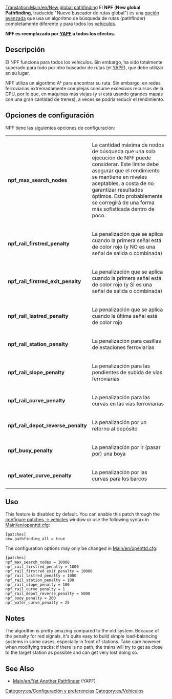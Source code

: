 {{es/Traducción|New global pathfinding|50}}
[[Translation:Main/en/New global pathfinding]]
El '''NPF''' ('''New global Pathfinding''', traducido "Nuevo buscador de rutas global") es una  [[Main/es/Opciones avanzadas|opción avanzada]] que usa un algoritmo de búsqueda de rutas (pathfinder) completamente diferente y para todos los  [[Main/es/Vehículos|vehículos]].

'''NPF es reemplazado por [[Main/es/YAPF|YAPF]] a todos los efectos.'''

== Descripción ==
El NPF funciona para todos los vehículos. Sin embargo, ha sido totalmente superado para todo por otro buscador de rutas (el [[Main/es/YAPF|YAPF]]), que debe utilizar en su lugar.

NPF utiliza un algoritmo A* para encontrar su ruta. Sin embargo, en redes ferroviarias extremadamente complejas consume excesivos recursos de la CPU, por lo que, en máquinas más viejas (y si está usando grandes mapas con una gran cantidad de trenes), a veces se podría reducir el rendimiento.

== Opciones de configuración ==
NPF tiene las siguientes opciones de configuración:

{|
|- valign="top"
|'''npf_max_search_nodes'''||La cantidad máxima de nodos de búsqueda que una sola ejecución de NPF puede considerar. Este límite debe asegurar que el rendimiento se mantiene en niveles aceptables, a costa de no garantizar resultados óptimos. Esto probablemente se corregirá de una forma más sofisticada dentro de poco.
|- valign="top"
|'''npf_rail_firstred_penalty'''||La penalización que se aplica cuando la primera señal está de color rojo (y NO es una señal de salida o combinada)
|- valign="top"
|'''npf_rail_firstred_exit_penalty'''||La penalización que se aplica cuando la primera señal está de color rojo (y SÍ es una señal de salida o combinada)
|- valign="top"
|'''npf_rail_lastred_penalty'''||La penalización que se aplica cuando la última señal está de color rojo
|- valign="top"
|'''npf_rail_station_penalty'''||La penalización para casillas de estaciones ferroviarias 
|- valign="top"
|'''npf_rail_slope_penalty'''||La penalización para las pendientes de subida de vías ferroviarias
|- valign="top"
|'''npf_rail_curve_penalty'''||La penalización para las curvas en las vías ferroviarias
|- valign="top"
|'''npf_rail_depot_reverse_penalty'''||La penalización por un retorno al depósito
|- valign="top"
|'''npf_buoy_penalty'''||La penalización por ir (pasar por) una boya
|- valign="top"
|'''npf_water_curve_penalty'''||La penalización por las curvas para los barcos
|}

== Uso ==
{{es/Pendiente de traducción}}
This feature is disabled by default. You can enable this patch through the [[Main/en/Configuring patches/Vehicles|configure patches -> vehicles]] window or use the following syntax in [[Main/en/openttd.cfg]]:
<pre>
[patches]
new_pathfinding_all = true
</pre>

The configuration options may only be changed in [[Main/en/openttd.cfg]]:

<pre>
[patches]
npf_max_search_nodes = 10000
npf_rail_firstred_penalty = 1000
npf_rail_firstred_exit_penalty = 10000
npf_rail_lastred_penalty = 1000
npf_rail_station_penalty = 100
npf_rail_slope_penalty = 100
npf_rail_curve_penalty = 1
npf_rail_depot_reverse_penalty = 5000
npf_buoy_penalty = 200
npf_water_curve_penalty = 25
</pre>

== Notes ==

The algorithm is pretty amazing compared to the old system. Because of the penalty for red signals, it's quite easy to build simple load-balancing systems in some cases, especially in front of stations. Take care however when modifying tracks: if there is no path, the trains will try to get as close to the target station as possible and can get very lost doing so.

== See Also ==
*[[Main/en/Yet Another Pathfinder]] (YAPF)

[[Category:es/Configuración y preferencias]]
[[Category:es/Vehículos]]